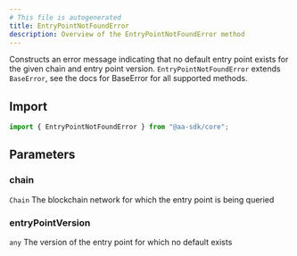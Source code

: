 ```yaml
---
# This file is autogenerated
title: EntryPointNotFoundError
description: Overview of the EntryPointNotFoundError method
---
```



Constructs an error message indicating that no default entry point exists for the given chain and entry point version.
<Note>
`EntryPointNotFoundError` extends `BaseError`, see the docs for BaseError for all supported methods.
</Note>

## Import

```ts
import { EntryPointNotFoundError } from "@aa-sdk/core";
```

## Parameters

### chain

`Chain`
The blockchain network for which the entry point is being queried

### entryPointVersion

`any`
The version of the entry point for which no default exists
